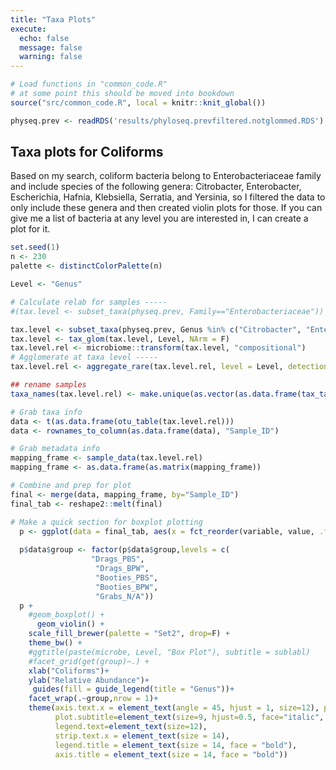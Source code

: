 ```yaml
---
title: "Taxa Plots"
execute:
  echo: false
  message: false
  warning: false
---
```


```r
# Load functions in "common_code.R"
# at some point this should be moved into bookdown
source("src/common_code.R", local = knitr::knit_global())
```

```r
physeq.prev <- readRDS('results/phyloseq.prevfiltered.notglommed.RDS')
```


## Taxa plots for Coliforms

Based on my search, coliform bacteria belong to Enterobacteriaceae family and include species of the following genera: Citrobacter, Enterobacter, Escherichia, Hafnia, Klebsiella, Serratia, and Yersinia, so I filtered the data to only include these genera and then created violin plots for those. If you can give me a list of bacteria at any level you are interested in, I can create a plot for it.


```r

set.seed(1)
n <- 230
palette <- distinctColorPalette(n)

Level <- "Genus"

# Calculate relab for samples -----
#(tax.level <- subset_taxa(physeq.prev, Family=="Enterobacteriaceae"))

tax.level <- subset_taxa(physeq.prev, Genus %in% c("Citrobacter", "Enterobacter", "Escherichia", "Hafnia", "Klebsiella", "Serratia", "Yersinia"))
tax.level <- tax_glom(tax.level, Level, NArm = F)
tax.level.rel <- microbiome::transform(tax.level, "compositional")
# Agglomerate at taxa level -----
tax.level.rel <- aggregate_rare(tax.level.rel, level = Level, detection = 0.1/100, prevalence = 5/100)

## rename samples
taxa_names(tax.level.rel) <- make.unique(as.vector(as.data.frame(tax_table(tax.level.rel))[[Level]]))

# Grab taxa info
data <- t(as.data.frame(otu_table(tax.level.rel)))
data <- rownames_to_column(as.data.frame(data), "Sample_ID")

# Grab metadata info
mapping_frame <- sample_data(tax.level.rel)
mapping_frame <- as.data.frame(as.matrix(mapping_frame))

# Combine and prep for plot
final <- merge(data, mapping_frame, by="Sample_ID")
final_tab <- reshape2::melt(final)

# Make a quick section for boxplot plotting
  p <- ggplot(data = final_tab, aes(x = fct_reorder(variable, value, .fun = median, .desc =TRUE), y=value, fill = variable)) 
  
  p$data$group <- factor(p$data$group,levels = c(
                  "Drags_PBS",
                   "Drags_BPW",
                   "Booties_PBS",
                   "Booties_BPW", 
                   "Grabs_N/A"))
  p + 
    #geom_boxplot() + 
      geom_violin() + 
    scale_fill_brewer(palette = "Set2", drop=F) +
    theme_bw() + 
    #ggtitle(paste(microbe, Level, "Box Plot"), subtitle = sublabl) 
    #facet_grid(get(group)~.) + 
    xlab("Coliforms")+
    ylab("Relative Abundance")+
     guides(fill = guide_legend(title = "Genus"))+
    facet_wrap(.~group,nrow = 1)+
    theme(axis.text.x = element_text(angle = 45, hjust = 1, size=12), plot.margin = unit(c(0,0,0,1.25), "cm"),
          plot.subtitle=element_text(size=9, hjust=0.5, face="italic", color="black"),
          legend.text=element_text(size=12),
          strip.text.x = element_text(size = 14),
          legend.title = element_text(size = 14, face = "bold"),
          axis.title = element_text(size = 14, face = "bold"))

```


